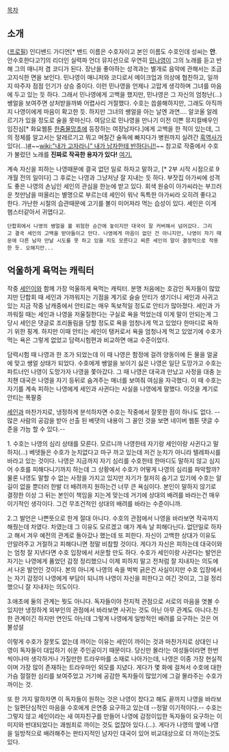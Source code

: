 [[목차]]
== 소개 ==
([http://blog.naver.com/kimssoa/150136158621 프로필])
인디밴드 가디언[* 밴드 이름은 수호자이고 본인 이름도 수호인데 성씨는 '''안'''. 안수호한다고?]의 리더인 실력파 언더 뮤지션으로 우연히 [[민나영]]이 그의 노래를 듣고 반해 그의 매니저 겸 코디가 된다. 장난을 좋아하는 성격과는 별개로 음악에 관해서는 조금 고지식한 면을 보인다. 민나영이 매니저와 코디로서 메이크업과 의상에 협찬하고, 일까지 따주자 점점 인기가 상승 중이다. 이런 민나영을 언제나 고맙게 생각하며 그녀를 마음에 두고 있는 듯 하다. 그래서 민나영에게 고백을 했지만, 민나영은 그 자신의 엄청난(…) 쌩얼을 보여주면 상처받을까봐 어렵사리 거절했다. 수호는 씁쓸해하지만, 그래도 아직까지 나영이에게 마음이 확고한 듯. 하지만 그녀의 쌩얼을 아는 날엔 과연…. 알코올 알레르기가 있을 정도로 술을 못마신다. 여담으로 민나영을 만나기 이전 이쁜 뮤지컬배우인 임진심[* 화요웹툰 [[한줌물망초]]에 등장하는 여장남자다.]에게 고백을 한 적이 있는데, 그의 정체를 알고서는 알레르기고 뭐고 며칠간 술독에 빠지다가 병원까지 실려간 [[흑역사]]가 있다(…)[http://comic.naver.com/webtoon/detail.nhn?titleId=459545&no=15&weekday=wed #]~~[[wiki:"내가 고자라니" 내가 남자한테 반하다니!!]]~~ 참고로 작중에서 수호가 불렀던 노래를 '''진짜로 작곡한 용자가 있다!''' [http://blog.naver.com/kimssoa/150146069966 여기.]

계속 자신을 피하는 나영때문에 결국 없던 일로 하자고 말하고, [* 2부 시작 시점으로 9개월 전의 일이다] 그 후로는 나영과 그냥저냥 잘 지내는 듯 하다. 부잣집 아가씨에 성격도 좋은 나영의 손님인 세인의 관심을 한눈에 받고 있다. 회색 원숭이 아가씨라는 부끄러운 첫만남을 떠올리는 별명으로 부르는데 세인이 워낙 독특한 아가씨라 오히려 좋다고 한다. 가난한 시절의 습관때문에 고기를 볼이 미어져라 먹는 습성이 있다. 세인은 이게 햄스터같아서 귀엽다고.
 
 단합회에서 나영의 쌩얼을 볼 위험한 순간에 놓이지만 대국이 잘 커버해서 넘어갔다. 그리고 결국 세인의 고백을 받아들이고 만다. 나영에게 마음이 없던 건 아니지만, 나영이 자기 때문에 다른 남자 만날 시도를 못 하고 있을 지도 모른다고 찌른 세인의 말이 결정적으로 작용한 듯. 오해지만...

== 억울하게 욕먹는 캐릭터 ==
작중 [[세인]]이와 함께 가장 억울하게 욕먹는 캐릭터. 분명 처음에는 호감인 독자들이 많았지만 단합회 때 세인과 가까워지는 기점을 계기로 슬슬 안티가 생기더니 세인과 사귀고 있는 지금 작중 남캐중에서 안티로는 매우 독보적일 정도로 안티가 많아졌다.
세인과 가까워질 때는 세인과 나영을 저울질한다는 구실로 욕을 먹었는데 이게 말이 안되는게 그당시 세인은 댓글로 조리돌림을 당할 정도로 욕을 엄청나게 먹고 있었다 한마디로 욕하기 위한 핑계. 하지만 이때 안티는 세인이 탱커로서 욕을 엄청나게 먹고 있었기에 수호가 먹는 욕은 그렇게 없었고 담력시험편과 비교하면 애교 수준이었다.

담력시험 때 나영과 한 조가 되었는데 이 때 나영은 함정에 걸려 양동이에 든 물을 얼굴에 맞고 쌩얼 상태가 되었다. 수호에게 쌩얼을 보이기 싫은 나영은 일단 도망가고 수호는 파트너인 나영이 도망가자 나영을 쫓아갔다. 그 때 나영은 대국과 만났고 사정을 대충 눈치챈 대국은 나영을 자기 등뒤로 숨겨주는 매너를 보여줘 여심을 자극했다. 이 때 수호는 자기를 계속 피하는 나영에게 세인과 사귄다는 사실을 나영에게 말했다. 이것을 계기로 안티는 폭팔중


[[세인]]과 마찬가지로, 냉정하게 분석하자면 수호는 작중에서 잘못한 점이 하나도 없다. --많은 사람의 공감을 받아 선출 된 베댓의 내용이 그 꼴인 것을 보면 네이버 웹툰 댓글 수준을 가늠 할 수 있다.--

1. 수호는 나영의 심리 상태를 모른다.
모르니까 나영한테 자기랑 세인이랑 사귄다고 말하지(...) 베뎃들은 수호가 눈치없다고 마구 까고 있는데 저건 눈치가 아니라 텔레파시를 바라고 있는 것이다. 나영은 지금까지 자기 심리를 수호한테 한마디도 말하지 않고 심지어 수호를 피해다니기까지 하는데 그 상황에서 수호가 어떻게 나영의 심리를 파악할까? 물론 나영도 말할 수 없는 사정을 가지고 있지만 자기가 철저히 숨기고 있기에 수호는 알 길이 없을 뿐더러 한발 더 배려까지 원하는건 너무 큰 욕심이다.
본인이 말하지 않기로 결정한 이상 그 뒤는 본인이 책임을 지는게 맞는데 거기에 상대의 배려를 바라는건 매우 이기적인 생각이다. 그건 무조건적인 상대의 배려를 바라는 수준이니까.


2.그 발언은 나쁜뜻으로 한게 절대 아니다.
수호의 관점에서 나영을 바라보면 작곡까지 해줬는데 차였다. 차였는데 그 이유도 모르겠고 얘가 계속 날 피해다닌다. 없던일로 하자고 해서 겨우 예전의 관계로 돌아갔나 했는데 또 피한다. 자신이 고백한 상대가 이유도 안알려주고 거절하고 피해다니면 정말 비참할 것이다. 게다가 자신은 피하는데 대국이와는 엄청 잘 지낸다면 수호 입장에서 서운할 만도 하다. 수호가 세인이랑 사귄다는 발언은 자기는 나영에게 품었던 감정 정리했으니 이제 피하지 말고 전처럼 잘 지내자는 의도에서 나온 발언인 것이다. 본의 아니게 나영의 속을 벅벅 긁은건 사실이지만 수호 입장에서는 자기 감정이 나영에게 부담이 되니까 나영이 자신을 피한다고 여긴 것이고, 그걸 정리했으니 잘 지내자는 의도이다.

3.애초에 둘의 관계는 뭣도 아니다.
독자들이야 전지적 관점으로 서로의 마음을 엿볼 수 있지만 냉정하게 외부인의 관점에서 바라보면 사귀는 것도 아닌 아무 관계도 아니다.친한 관계이긴 하지만 연인도 아닌데 그렇게 나영에게 일방적인 배려를 요구하는 것은 어불성설

이렇게 수호가 잘못도 없는데 까이는 이유는 세인이 까이는 것과 마찬가지로 상대인 나영이 독자들이 대입하기 쉬운 주인공이기 때문이다. 당신만 몰라!는 여성들이라면 한번씩이나마 생각하거나 가질만한 트라우마를 소재로 나아가는데, 나영은 이중 가장 현실적이며 가장 많이 존재하는 트라우마인 외모를 지녔다. 게다가 몇 화에 걸쳐서 수호에 대한 가슴 절절한 심리를 보여주었고 거기에 공감한 독자들이 많았기에 그걸 몰라주는 수호가 까이는 것. 

또 한 가지 말하자면 이 독자들이 원하는 것은 나영이 찼다고 해도 끝까지 나영을 바라보는 일편단심적인 마음을 수호에게 은연중 요구하고 있는데 --정말 이기적이다.-- 수호는 그렇지 않고 세인이라는 새 여자친구를 만들어 나영에 감정이입한 독자들이 요구하는 이미지와 반대되었다는 괘씸죄로 까이는 것도 없잖아 있다.(...). 게다가 나영의 옆에 나영을 일방적으로 배려해주는 판타지적인 남자인 대국이 있어 비교대상으로 더 까이는것도 있다.


